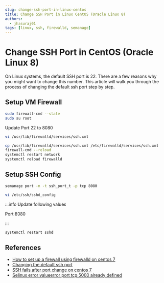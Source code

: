 ```yaml
---
slug: change-ssh-port-in-linux-centos
title: Change SSH Port in Linux CentOS (Oracle Linux 8)
authors:
  - jhasuraj01
tags: [linux, ssh, firewalld, semanage]
---
```


# Change SSH Port in CentOS (Oracle Linux 8)

On Linux systems, the default SSH port is 22. There are a few reasons
why you might want to change this number. This article will walk you
through the process of changing the default ssh port step by step.

<!--truncate-->

## Setup VM Firewall
```bash
sudo firewall-cmd --state
sudo su root
```

Update Port 22 to 8080

```bash
vi /usr/lib/firewalld/services/ssh.xml
```

```bash
cp /usr/lib/firewalld/services/ssh.xml /etc/firewalld/services/ssh.xml
firewall-cmd --reload
systemctl restart network
systemctl reload firewalld
```

## Setup SSH Config

```bash
semanage port -m -t ssh_port_t -p tcp 8080
```

```bash
vi /etc/ssh/sshd_config
```

:::info Update following values

Port 8080

:::

```bash
systemctl restart sshd
```



## References
- [How to set up a firewall using firewalld on centos 7](https://www.digitalocean.com/community/tutorials/how-to-set-up-a-firewall-using-firewalld-on-centos-7)
- [Changing the default ssh port](https://www.ionos.com/help/server-cloud-infrastructure/getting-started/important-security-information-for-your-server/changing-the-default-ssh-port/)
- [SSH fails after port change on centos 7](https://serverfault.com/questions/834195/ssh-fails-after-port-change-on-centos-7)
- [Selinux error valueerror port tcp 5000 already defined](https://serverfault.com/questions/790404/selinux-error-valueerror-port-tcp-5000-already-defined)